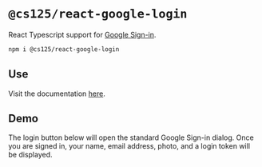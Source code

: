 
# `@cs125/react-google-login`

<Lead>

React Typescript support for [Google Sign-in](https://developers.google.com/identity/sign-in/web/sign-in).

</Lead>


```bash
npm i @cs125/react-google-login
```

## Use

Visit the documentation [here](https://github.com/cs125-illinois/google-login/blob/master/README.md).

## Demo

The login button below will open the standard Google Sign-in dialog.
Once you are signed in, your name, email address, photo, and a login token will be displayed.

<LoginButton />

<WithUser />